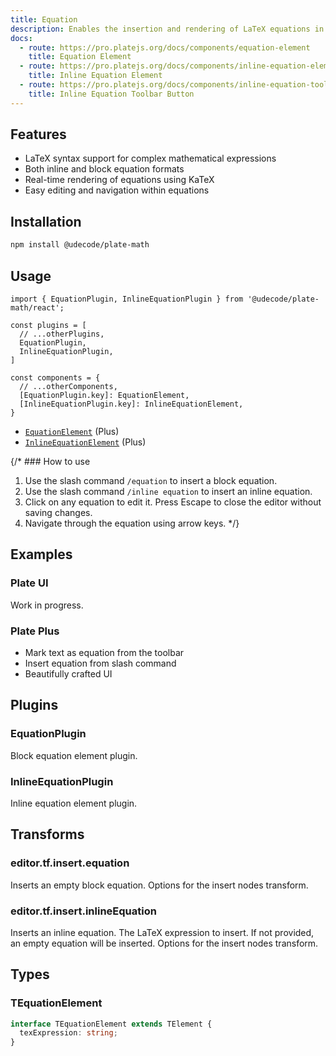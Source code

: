 ```yaml
---
title: Equation
description: Enables the insertion and rendering of LaTeX equations in your editor.
docs:
  - route: https://pro.platejs.org/docs/components/equation-element
    title: Equation Element
  - route: https://pro.platejs.org/docs/components/inline-equation-element
    title: Inline Equation Element
  - route: https://pro.platejs.org/docs/components/inline-equation-toolbar-button
    title: Inline Equation Toolbar Button
---
```


<PackageInfo>

## Features

- LaTeX syntax support for complex mathematical expressions
- Both inline and block equation formats
- Real-time rendering of equations using KaTeX
- Easy editing and navigation within equations

</PackageInfo>

## Installation

```bash
npm install @udecode/plate-math
```

## Usage

```tsx
import { EquationPlugin, InlineEquationPlugin } from '@udecode/plate-math/react';
```

```tsx
const plugins = [
  // ...otherPlugins,
  EquationPlugin,
  InlineEquationPlugin,
]
```

```tsx
const components = {
  // ...otherComponents,
  [EquationPlugin.key]: EquationElement,
  [InlineEquationPlugin.key]: InlineEquationElement,
}
```

- [`EquationElement`](https://pro.platejs.org/docs/components/equation-element) (Plus)
- [`InlineEquationElement`](https://pro.platejs.org/docs/components/inline-equation-element) (Plus)


{/* ### How to use

1. Use the slash command `/equation` to insert a block equation.
2. Use the slash command `/inline equation` to insert an inline equation.
3. Click on any equation to edit it. Press Escape to close the editor without saving changes.
4. Navigate through the equation using arrow keys. */}

## Examples

### Plate UI

Work in progress.

### Plate Plus

- Mark text as equation from the toolbar
- Insert equation from slash command
- Beautifully crafted UI

<ComponentPreviewPro
  name="pro-iframe-demo"
  id="pro-equation"
  component="equation"
/>

## Plugins

### EquationPlugin

Block equation element plugin.

### InlineEquationPlugin

Inline equation element plugin.

## Transforms

### editor.tf.insert.equation

Inserts an empty block equation.
<APIParameters>
  <APIItem name="options" type="InsertNodesOptions">
    Options for the insert nodes transform.
  </APIItem>
</APIParameters>

### editor.tf.insert.inlineEquation

Inserts an inline equation.
<APIParameters>
  <APIItem name="texExpression" type="string" optional>
    The LaTeX expression to insert. If not provided, an empty equation will be inserted.
  </APIItem>
  <APIItem name="options" type="InsertNodesOptions" optional>
    Options for the insert nodes transform.
  </APIItem>
</APIParameters>

## Types

### TEquationElement

```typescript
interface TEquationElement extends TElement {
  texExpression: string;
}
```